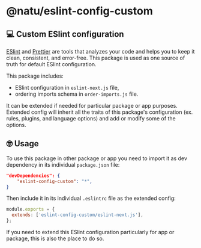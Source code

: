 # @natu/eslint-config-custom

## 💻 Custom ESlint configuration

[ESlint](https://eslint.org/) and [Prettier](https://prettier.io/) are tools that analyzes your code and helps you to keep it clean,
consistent, and error-free. This package is used as one source of truth for default ESlint configuration.

This package includes:

- ESlint configuration in `eslint-next.js` file,
- ordering imports schema in `order-imports.js` file.

It can be extended if needed for particular package or app purposes.
Extended config will inherit all the traits of this package's configuration (ex. rules, plugins, and language options)
and add or modify some of the options.

## 🤓 Usage

To use this package in other package or app you need to import it as dev dependency in its individual `package.json` file:

```json
"devDependencies": {
    "eslint-config-custom": "*",
}
```

Then include it in its individual `.eslintrc` file as the extended config:

```js
module.exports = {
  extends: ['eslint-config-custom/eslint-next.js'],
};
```

If you need to extend this ESlint configuration particularly for app or package, this is also the place to do so.
